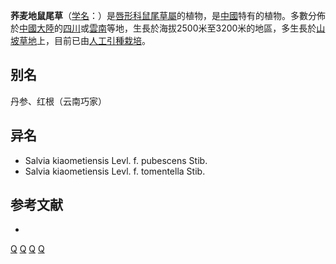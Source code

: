 {{Speciesbox 
| taxon = Salvia kiaometiensis
| authority = Levl.
}}

'''荞麦地鼠尾草'''（[[学名|学名]]：{{lang|la|''Salvia kiaometiensis''}}）是[[唇形科|唇形科]][[鼠尾草屬|鼠尾草屬]]的植物，是[[中國|中國]]特有的植物。多數分佈於[[中國大陸|中國大陸]]的[[四川|四川]]或[[雲南|雲南]]等地，生長於海拔2500米至3200米的地區，多生長於[[山坡|山坡]][[草地|草地]]上，目前已由[[人工引種|人工引種]][[栽培|栽培]]。

== 别名 ==
丹参、红根（云南巧家）

== 异名 ==
* Salvia kiaometiensis Levl. f. pubescens Stib.
* Salvia kiaometiensis Levl. f. tomentella Stib.

== 参考文献 ==
<div class="references-small">
* {{cite web| url =http://www.bioinfo.cn/db05/KmzwSpecies.php?action=view&id=11829| title =荞麦地鼠尾草| work =《中国高等植物数据库全库》| publisher =中国科学院微生物研究所| author =昆明植物研究所| accessdate =2009-02-24| deadurl =yes| archiveurl =https://web.archive.org/web/20160305054331/http://www.bioinfo.cn/db05/KmzwSpecies.php?action=view&id=11829| archivedate =2016-03-05}}
</div>
{{Taxonbar}}

[[Category:鼠尾草属|Q]]
[[Category:中國特有植物|Q]]
[[Category:四川植物|Q]]
[[Category:云南植物|Q]]